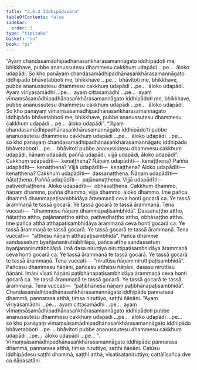 ```yaml
---
title: "2.6.3 Iddhipādavāra"
tableOfContents: false
sidebar:
  order: 3
type: "tipitaka"
basket: "su"
book: "ps"
---
```



<DynamicBreadcrumb />

<Division number="32" book="ps" bookNo="26" page="36">

<Paragraph number="1590" book="ps">
“Ayaṃ chandasamādhipadhānasaṅkhārasamannāgato iddhipādoti me, bhikkhave, pubbe ananussutesu dhammesu cakkhuṃ udapādi …pe…  āloko udapādi. So kho panāyaṃ chandasamādhipadhānasaṅkhārasamannāgato iddhipādo bhāvetabboti me, bhikkhave …pe…  bhāvitoti me, bhikkhave, pubbe ananussutesu dhammesu cakkhuṃ udapādi …pe…  āloko udapādi.
</Paragraph>

<Paragraph number="1591" book="ps">
Ayaṃ vīriyasamādhi …pe…  ayaṃ cittasamādhi …pe…  ayaṃ vīmaṃsāsamādhipadhānasaṅkhārasamannāgato iddhipādoti me, bhikkhave, pubbe ananussutesu dhammesu cakkhuṃ udapādi …pe…  āloko udapādi. So kho panāyaṃ vīmaṃsāsamādhipadhānasaṅkhārasamannāgato iddhipādo bhāvetabboti me, bhikkhave, pubbe ananussutesu dhammesu cakkhuṃ udapādi …pe…  āloko udapādi”.
</Paragraph>

<Paragraph number="1592" book="ps">
“‘Ayaṃ <Emphasis>chandasamādhipadhānasaṅkhārasamannāgato iddhipādo</Emphasis>’ti pubbe ananussutesu dhammesu cakkhuṃ udapādi …pe…  āloko udapādi …pe…  so kho panāyaṃ chandasamādhipadhānasaṅkhārasamannāgato iddhipādo bhāvetabboti …pe…  bhāvitoti pubbe ananussutesu dhammesu cakkhuṃ udapādi, ñāṇaṃ udapādi, paññā udapādi, vijjā udapādi, āloko udapādi”.
</Paragraph>

<Paragraph number="1593" book="ps">
Cakkhuṃ udapādīti—  kenaṭṭhena? Ñāṇaṃ udapādīti—  kenaṭṭhena? Paññā udapādīti—  kenaṭṭhena? Vijjā udapādīti—  kenaṭṭhena? Āloko udapādīti—  kenaṭṭhena? <Emphasis>Cakkhuṃ udapādī</Emphasis>ti—  dassanaṭṭhena. <Emphasis>Ñāṇaṃ udapādī</Emphasis>ti—  ñātaṭṭhena. <Emphasis>Paññā udapādī</Emphasis>ti—  pajānanaṭṭhena. <Emphasis>Vijjā udapādī</Emphasis>ti—  paṭivedhaṭṭhena. <Emphasis>Āloko udapādī</Emphasis>ti—  obhāsaṭṭhena.
</Paragraph>

<Paragraph number="1594" book="ps">
Cakkhuṃ dhammo, ñāṇaṃ dhammo, paññā dhammo, vijjā dhammo, āloko dhammo. Ime pañca dhammā dhammapaṭisambhidāya ārammaṇā ceva honti gocarā ca. Ye tassā ārammaṇā te tassā gocarā. Ye tassā gocarā te tassā ārammaṇā. Tena vuccati—  “dhammesu ñāṇaṃ dhammapaṭisambhidā”.
</Paragraph>

<Paragraph number="1595" book="ps">
Dassanaṭṭho attho, ñātaṭṭho attho, pajānanaṭṭho attho, paṭivedhaṭṭho attho, obhāsaṭṭho attho. Ime pañca atthā atthapaṭisambhidāya ārammaṇā ceva honti gocarā ca. Ye tassā ārammaṇā te tassā gocarā. Ye tassā gocarā te tassā ārammaṇā. Tena vuccati—  “atthesu ñāṇaṃ atthapaṭisambhidā”.
</Paragraph>

<Paragraph number="1596" book="ps">
Pañca dhamme sandassetuṃ byañjananiruttābhilāpā, pañca atthe sandassetuṃ byañjananiruttābhilāpā. Imā dasa niruttiyo niruttipaṭisambhidāya ārammaṇā ceva honti gocarā ca. Ye tassā ārammaṇā te tassā gocarā. Ye tassā gocarā te tassā ārammaṇā. Tena vuccati—  “niruttīsu ñāṇaṃ niruttipaṭisambhidā”.
</Paragraph>

<Paragraph number="1597" book="ps">
Pañcasu dhammesu ñāṇāni, pañcasu atthesu ñāṇāni, dasasu niruttīsu ñāṇāni. Imāni vīsati ñāṇāni paṭibhānapaṭisambhidāya ārammaṇā ceva honti gocarā ca. Ye tassā ārammaṇā te tassā gocarā. Ye tassā gocarā te tassā ārammaṇā. Tena vuccati—  “paṭibhānesu ñāṇaṃ paṭibhānapaṭisambhidā”.
</Paragraph>

<Paragraph number="1598" book="ps">
Chandasamādhipadhānasaṅkhārasamannāgate iddhipāde pannarasa dhammā, pannarasa atthā, tiṃsa niruttiyo, saṭṭhi ñāṇāni.
</Paragraph>

<Paragraph number="1599" book="ps">
“Ayaṃ <Emphasis>vīriyasamādhi</Emphasis> …pe…  ayaṃ <Emphasis>cittasamādhi</Emphasis> …pe…  ayaṃ <Emphasis>vīmaṃsāsamādhipadhānasaṅkhārasamannāgato iddhipādo</Emphasis>ti pubbe ananussutesu dhammesu cakkhuṃ udapādi …pe…  āloko udapādi …pe…  so kho panāyaṃ vīmaṃsāsamādhipadhānasaṅkhārasamannāgato iddhipādo bhāvetabboti …pe…  bhāvitoti pubbe ananussutesu dhammesu cakkhuṃ udapādi …pe…  āloko udapādi …pe… ”.
</Paragraph>

<Paragraph number="1600" book="ps">
Vīmaṃsāsamādhipadhānasaṅkhārasamannāgate iddhipāde pannarasa dhammā, pannarasa atthā, tiṃsa niruttiyo, saṭṭhi ñāṇāni.
</Paragraph>

<Paragraph number="1601" book="ps">
Catūsu iddhipādesu saṭṭhi dhammā, saṭṭhi atthā, vīsatisataniruttiyo, cattālīsañca dve ca ñāṇasatāni.
</Paragraph>
</Division>